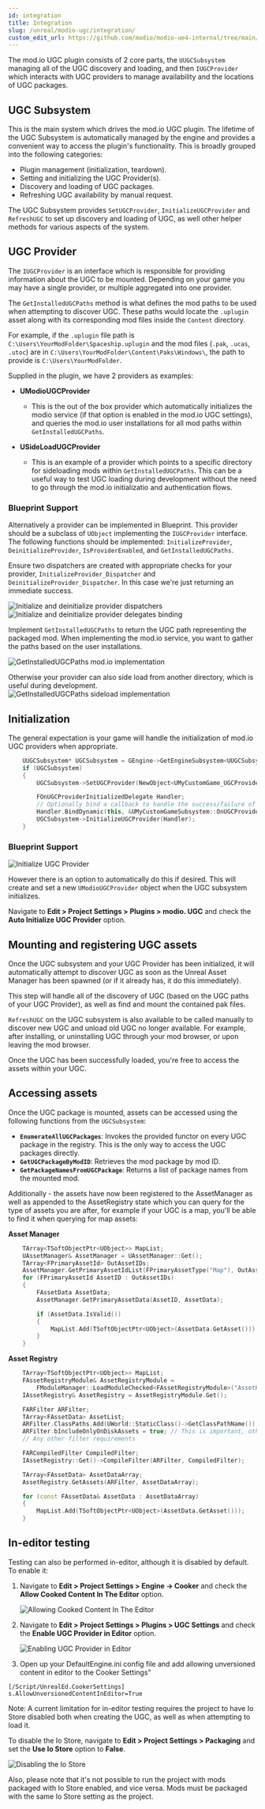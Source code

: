 ```yaml
---
id: integration
title: Integration
slug: /unreal/modio-ugc/integration/
custom_edit_url: https://github.com/modio/modio-ue4-internal/tree/main/Plugins/ModioUGC/Doc/doc_root/en-us/modio-ugc/integration.mdx
---
```


The mod.io UGC plugin consists of 2 core parts, the `UUGCSubsystem` managing all of the UGC discovery and loading, and then `IUGCProvider` which interacts with UGC providers to manage availability and the locations of UGC packages.


## UGC Subsystem

This is the main system which drives the mod.io UGC plugin. The lifetime of the UGC Subsystem is automatically managed by the engine and provides a convenient way to access the plugin's functionality. This is broadly grouped into the following categories:

- Plugin management (initialization, teardown).
- Setting and initializing the UGC Provider(s).
- Discovery and loading of UGC packages.
- Refreshing UGC availability by manual request.

The UGC Subsystem provides `SetUGCProvider`, `InitializeUGCProvider` and `RefreshUGC` to set up discovery and loading of UGC, as well other helper methods for various aspects of the system.

## UGC Provider

The `IUGCProvider` is an interface which is responsible for providing information about the UGC to be mounted. Depending on your game you may have a single provider, or multiple aggregated into one provider. 

The `GetInstalledUGCPaths` method is what defines the mod paths to be used when attempting to discover UGC. These paths would locate the `.uplugin` asset along with its corresponding mod files inside the `Content` directory. 

For example, if the `.uplugin` file path is `C:\Users\YourModFolder\Spaceship.uplugin` and the mod files (`.pak`, `.ucas`, `.utoc`) are in `C:\Users\YourModFolder\Content\Paks\Windows\`, the path to provide is `C:\Users\YourModFolder`.

Supplied in the plugin, we have 2 providers as examples:

- **UModioUGCProvider**

    - This is the out of the box provider which automatically initializes the modio service (if that option is enabled in the mod.io UGC settings), and queries the mod.io user installations for all mod paths within `GetInstalledUGCPaths`.

- **USideLoadUGCProvider**

    - This is an example of a provider which points to a specific directory for sideloading mods within `GetInstalledUGCPaths`. This can be a useful way to test UGC loading during development without the need to go through the mod.io initializatio and authentication flows.

### Blueprint Support

Alternatively a provider can be implemented in Blueprint. This provider should be a subclass of `UObject` implementing the `IUGCProvider` interface. The following functions should be implemented: `InitializeProvider`, `DeinitializeProvider`, `IsProviderEnabled`, and `GetInstalledUGCPaths`.

Ensure two dispatchers are created with appropriate checks for your provider, `InitializeProvider_Dispatcher` and `DeinitializeProvider_Dispatcher`. In this case we're just returning an immediate success.

![Initialize and deinitialize provider dispatchers](img/UGC/initialize_and_deinitialize_provider_dispatchers.jpg)
![Initialize and deinitialize provider delegates binding](img/UGC/initialize_and_deinitialize_provider_delegates_binding.jpg)

Implement `GetInstalledUGCPaths` to return the UGC path representing the packaged mod. When implementing the mod.io service, you want to gather the paths based on the user installations.

![GetInstalledUGCPaths mod.io implementation](img/UGC/get_installed_paths_modio.jpg)

Otherwise your provider can also side load from another directory, which is useful during development.
![GetInstalledUGCPaths sideload implementation](img/UGC/get_installed_paths_sideload.jpg)

## Initialization

The general expectation is your game will handle the initialization of mod.io UGC providers when appropriate. 

```cpp
    UUGCSubsystem* UGCSubsystem = GEngine->GetEngineSubsystem<UUGCSubsystem>();
    if (UGCSubsystem)
    {
        UGCSubsystem->SetUGCProvider(NewObject<UMyCustomGame_UGCProvider>(this));

        FOnUGCProviderInitializedDelegate Handler;
        // Optionally bind a callback to handle the success/failure of the provider initialization
        Handler.BindDynamic(this, &UMyCustomGameSubsystem::OnUGCProviderInitialized);
        UGCSubsystem->InitializeUGCProvider(Handler);
    }
```

### Blueprint Support
![Initialize UGC Provider](img/UGC/initialization_bp.jpg)

However there is an option to automatically do this if desired. This will create and set a new `UModioUGCProvider` object when the UGC subsystem initializes.

Navigate to **Edit > Project Settings > Plugins > modio. UGC** and check the **Auto Initialize UGC Provider** option.


## Mounting and registering UGC assets

Once the UGC subsystem and your UGC Provider has been initialized, it will automatically attempt to discover UGC as soon as the Unreal Asset Manager has been spawned (or if it already has, it do this immediately).

This step will handle all of the discovery of UGC (based on the UGC paths of your UGC Provider), as well as find and mount the contained pak files.

`RefreshUGC` on the UGC subsystem is also available to be called manually to discover new UGC and unload old UGC no longer available. For example, after installing, or uninstalling UGC through your mod browser, or upon leaving the mod browser.

Once the UGC has been successfully loaded, you're free to access the assets within your UGC.

## Accessing assets

Once the UGC package is mounted, assets can be accessed using the following functions from the `UGCSubsystem`:

- **`EnumerateAllUGCPackages`**: Invokes the provided functor on every UGC package in the registry. This is the only way to access the UGC packages directly.
- **`GetUGCPackageByModID`**: Retrieves the mod package by mod ID.
- **`GetPackageNamesFromUGCPackage`**: Returns a list of package names from the mounted mod.

Additionally - the assets have now been registered to the AssetManager as well as appended to the AssetRegistry state which you can query for the type of assets you are after, for example if your UGC is a map, you'll be able to find it when querying for map assets:

**Asset Manager**
```cpp
	TArray<TSoftObjectPtr<UObject>> MapList;
	UAssetManager& AssetManager = UAssetManager::Get();
	TArray<FPrimaryAssetId> OutAssetIDs;
	AssetManager.GetPrimaryAssetIdList(FPrimaryAssetType("Map"), OutAssetIDs);
	for (FPrimaryAssetId AssetID : OutAssetIDs)
	{
		FAssetData AssetData;
		AssetManager.GetPrimaryAssetData(AssetID, AssetData);

		if (AssetData.IsValid())
		{
			MapList.Add(TSoftObjectPtr<UObject>(AssetData.GetAsset()));
		}
	}
```

**Asset Registry**
```cpp
	TArray<TSoftObjectPtr<UObject>> MapList;
	FAssetRegistryModule& AssetRegistryModule =
		FModuleManager::LoadModuleChecked<FAssetRegistryModule>("AssetRegistry");
	IAssetRegistry& AssetRegistry = AssetRegistryModule.Get();

	FARFilter ARFilter;
	TArray<FAssetData> AssetList;
	ARFilter.ClassPaths.Add(UWorld::StaticClass()->GetClassPathName());
	ARFilter.bIncludeOnlyOnDiskAssets = true; // This is important, otherwise UGC assets will not be found
    // Any other filter requirements

	FARCompiledFilter CompiledFilter;
	IAssetRegistry::Get()->CompileFilter(ARFilter, CompiledFilter);

	TArray<FAssetData> AssetDataArray;
	AssetRegistry.GetAssets(ARFilter, AssetDataArray);

	for (const FAssetData& AssetData : AssetDataArray)
	{
		MapList.Add(TSoftObjectPtr<UObject>(AssetData.GetAsset()));
	}
```

## In-editor testing

Testing can also be performed in-editor, although it is disabled by default. To enable it:

1. Navigate to **Edit > Project Settings > Engine -> Cooker** and check the **Allow Cooked Content In The Editor** option.

    ![Allowing Cooked Content In The Editor](img/UGC/allow_cooked_content_in_editor.jpg)

2. Navigate to **Edit > Project Settings > Plugins > UGC Settings** and check the **Enable UGC Provider in Editor** option.

    ![Enabling UGC Provider in Editor](img/UGC/enable_ugc_provider_in_editor.jpg)

3. Open up your DefaultEngine.ini config file and add allowing unversioned content in editor to the Cooker Settings"

```text
[/Script/UnrealEd.CookerSettings]
s.AllowUnversionedContentInEditor=True
```

Note: A current limitation for in-editor testing requires the project to have Io Store disabled both when creating the UGC, as well as when attempting to load it.

To disable the Io Store, navigate to **Edit > Project Settings > Packaging** and set the **Use Io Store** option to **False**.

![Disabling the Io Store](img/UGC/disable_io_store.jpg)

Also, please note that it's not possible to run the project with mods packaged with Io Store enabled, and vice versa. Mods must be packaged with the same Io Store setting as the project.